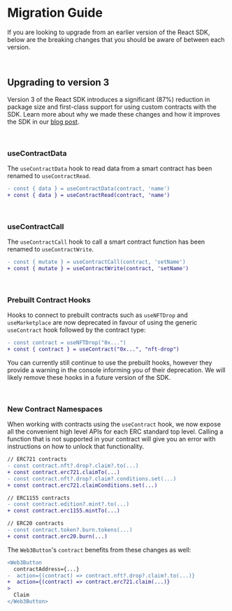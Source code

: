 # Migration Guide

If you are looking to upgrade from an earlier version of the React SDK, below are the breaking changes that you should be aware of between each version.

<br />

## Upgrading to version 3

Version 3 of the React SDK introduces a significant (87%) reduction in package size and first-class support for using custom contracts with the SDK. Learn more about why we made these changes and how it improves the SDK in our [blog post](https://blog.thirdweb.com/sdk-major-update/).

<br />

### useContractData

The `useContractData` hook to read data from a smart contract has been renamed to `useContractRead`.

```diff
- const { data } = useContractData(contract, 'name')
+ const { data } = useContractRead(contract, 'name')
```

<br />

### useContractCall

The `useContractCall` hook to call a smart contract function has been renamed to `useContractWrite`.

```diff
- const { mutate } = useContractCall(contract, 'setName')
+ const { mutate } = useContractWrite(contract, 'setName')
```

<br />

### Prebuilt Contract Hooks

Hooks to connect to prebuilt contracts such as `useNFTDrop` and `useMarketplace` are now deprecated in favour of using the generic `useContract` hook followed by the contract type:

```diff
- const contract = useNFTDrop("0x...")
+ const { contract } = useContract("0x...", "nft-drop")
```

You can currently still continue to use the prebuilt hooks, however they provide a warning in the console informing you of their deprecation. We will likely remove these hooks in a future version of the SDK.

<br />

### New Contract Namespaces

When working with contracts using the `useContract` hook, we now expose all the convenient high level APIs for each ERC standard top level.
Calling a function that is not supported in your contract will give you an error with instructions on how to unlock that functionality.

```diff
// ERC721 contracts
- const contract.nft?.drop?.claim?.to(...)
+ const contract.erc721.claimTo(...)
- const contract.nft?.drop?.claim?.conditions.set(...)
+ const contract.erc721.claimConditions.set(...)

// ERC1155 contracts
- const contract.edition?.mint?.to(...)
+ const contract.erc1155.mintTo(...)

// ERC20 contracts
- const contract.token?.burn.tokens(...)
+ const contract.erc20.burn(...)
```

The `Web3Button`'s `contract` benefits from these changes as well:

```diff jsx
<Web3Button
  contractAddress={...}
-  action={(contract) => contract.nft?.drop?.claim?.to(...)}
+  action={(contract) => contract.erc721.claim(...)}
>
  Claim
</Web3Button>
```

